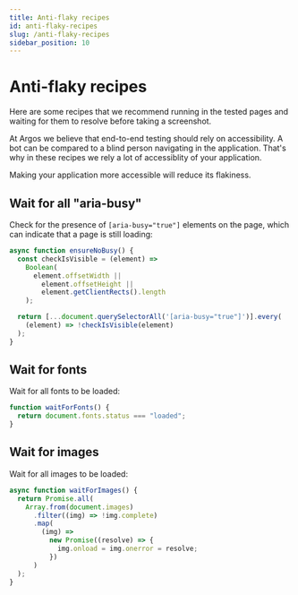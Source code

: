 ```yaml
---
title: Anti-flaky recipes
id: anti-flaky-recipes
slug: /anti-flaky-recipes
sidebar_position: 10
---
```


# Anti-flaky recipes

Here are some recipes that we recommend running in the tested pages and waiting for them to resolve before taking a screenshot.

At Argos we believe that end-to-end testing should rely on accessibility. A bot can be compared to a blind person navigating in the application. That's why in these recipes we rely a lot of accessiblity of your application.

Making your application more accessible will reduce its flakiness.

## Wait for all "aria-busy"

Check for the presence of `[aria-busy="true"]` elements on the page, which can indicate that a page is still loading:

```js
async function ensureNoBusy() {
  const checkIsVisible = (element) =>
    Boolean(
      element.offsetWidth ||
        element.offsetHeight ||
        element.getClientRects().length
    );

  return [...document.querySelectorAll('[aria-busy="true"]')].every(
    (element) => !checkIsVisible(element)
  );
}
```

## Wait for fonts

Wait for all fonts to be loaded:

```js
function waitForFonts() {
  return document.fonts.status === "loaded";
}
```

## Wait for images

Wait for all images to be loaded:

```js
async function waitForImages() {
  return Promise.all(
    Array.from(document.images)
      .filter((img) => !img.complete)
      .map(
        (img) =>
          new Promise((resolve) => {
            img.onload = img.onerror = resolve;
          })
      )
  );
}
```
